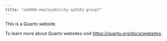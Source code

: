 ```yaml
---
title: "add688-employability-sp25A1-group7"
---
```


This is a Quarto website.

To learn more about Quarto websites visit <https://quarto.org/docs/websites>.
